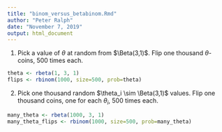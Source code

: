 ```yaml
---
title: "binom_versus_betabinom.Rmd"
author: "Peter Ralph"
date: "November 7, 2019"
output: html_document
---
```



1. Pick a value of $\theta$ at random from $\Beta(3,1)$.
   Flip one thousand $\theta$-coins, 500 times each.

```r
theta <- rbeta(1, 3, 1)
flips <- rbinom(1000, size=500, prob=theta)
```



2. Pick one thousand random $\theta_i \sim \Beta(3,1)$ values.
   Flip one thousand coins, one for each $\theta_i$, 500 times each.

```r
many_theta <- rbeta(1000, 3, 1)
many_theta_flips <- rbinom(1000, size=500, prob=many_theta)
```

